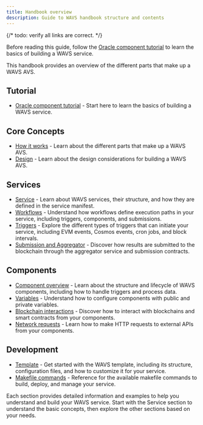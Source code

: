 ```yaml
---
title: Handbook overview
description: Guide to WAVS handbook structure and contents
---
```


<Callout title="Follow the tutorial" type="info">
{/* todo: verify all links are correct. */}

Before reading this guide, follow the [Oracle component tutorial](/tutorial/1-overview) to learn the basics of building a WAVS service.

</Callout>

This handbook provides an overview of the different parts that make up a WAVS AVS.

## Tutorial

- [Oracle component tutorial](/tutorial/1-overview) - Start here to learn the basics of building a WAVS service.

## Core Concepts

- [How it works](../how-it-works) - Learn about the different parts that make up a WAVS AVS.
- [Design](../design) - Learn about the design considerations for building a WAVS AVS.

## Services

- [Service](./service) - Learn about WAVS services, their structure, and how they are defined in the service manifest.
- [Workflows](./workflows) - Understand how workflows define execution paths in your service, including triggers, components, and submissions.
- [Triggers](./triggers) - Explore the different types of triggers that can initiate your service, including EVM events, Cosmos events, cron jobs, and block intervals.
- [Submission and Aggregator](./submission) - Discover how results are submitted to the blockchain through the aggregator service and submission contracts.

## Components
- [Component overview](./components/component) - Learn about the structure and lifecycle of WAVS components, including how to handle triggers and process data.
- [Variables](./components/variables) - Understand how to configure components with public and private variables.
- [Blockchain interactions](./components/blockchain-interactions) - Discover how to interact with blockchains and smart contracts from your components.
- [Network requests](./components/network-requests) - Learn how to make HTTP requests to external APIs from your components.


## Development
- [Template](./template) - Get started with the WAVS template, including its structure, configuration files, and how to customize it for your service.
- [Makefile commands](./commands) - Reference for the available makefile commands to build, deploy, and manage your service.

Each section provides detailed information and examples to help you understand and build your WAVS service. Start with the Service section to understand the basic concepts, then explore the other sections based on your needs.
